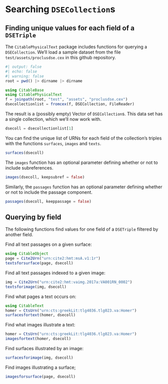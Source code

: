 
# Searching `DSECollection`s


## Finding unique values for each field of a `DSETriple`

The `CitablePhysicalText` package includes functions for querying a `DSECollection`.  We'll load a sample dataset from the file `test/assets/proclusdse.cex` in this github repository.

```julia
#| output: false
#| echo: false
#| warning: false
root = pwd() |> dirname |> dirname
```


```julia
using CitableBase
using CitablePhysicalText
f = joinpath(root, "test", "assets", "proclusdse.cex")
dsecollectionlist = fromcex(f, DSECollection, FileReader)
```

The result is a (possibly empty) Vector of `DSECollection`s.  This data set has a single collection, which we'll now work with.

```julia
dsecoll = dsecollectionlist[1]
```

You can find the unique list of URNs for each field of the collection's triples with the functions `surfaces`, `images` and `texts`.

```julia
surfaces(dsecoll)
```

The `images` function has an optional parameter defining whether or not to include subreferences.

```julia
images(dsecoll, keepsubref = false)
```



Similarly, the `passages` function has an optional parameter defining whether or not to include the passage component.

```julia
passages(dsecoll, keeppassage = false)
```


## Querying by field

The following functions find values for one field of a `DSETriple` filtered by another field.


Find all text passages on a given surface:

```julia
using CitableObject
page = Cite2Urn("urn:cite2:hmt:msA.v1:1r")
textsforsurface(page, dsecoll)
```


Find all text passages indexed to a given image:

```julia
img = Cite2Urn("urn:cite2:hmt:vaimg.2017a:VA001RN_0002")
textsforimage(img, dsecoll)
```

Find what pages a text occurs on:

```julia
using CitableText
homer = CtsUrn("urn:cts:greekLit:tlg4036.tlg023.va:Homer")
surfacesfortext(homer, dsecoll)
```

Find what images illustrate a text:

```julia
homer = CtsUrn("urn:cts:greekLit:tlg4036.tlg023.va:Homer")
imagesfortext(homer, dsecoll)
```

Find surfaces illustrated by an image:

```julia
surfacesforimage(img, dsecoll)
```


Find images illustrating a surface;

```julia
imagesforsurface(page, dsecoll)
```

